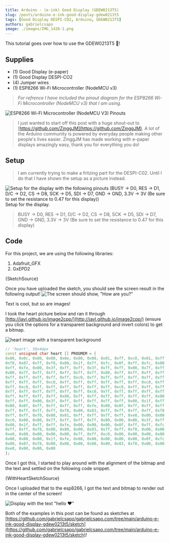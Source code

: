 ```yaml
---
title: Arduino - (e-ink) Good Display (GDEW0213T5)
slug: /posts/arduino-e-ink-good-display-gdew0213t5
tags: [Good Display DESPI-CO2, Arduino, GDEW0213T5]
authors: gabrielcsapo
image: ./images/IMG_1426-1.png
---
```




This tutorial goes over how to use the GDEW0213T5 💨!

## Supplies

- (1) Good Display (e-paper)
- (1) Good Display DESPI-CO2
- (4) Jumper wires
- (1) ESP8266 Wi-Fi Microcontroller (NodeMCU v3)

> _For refrence I have included the pinout diagram for the ESP8266 Wi-Fi Microcontroller (NodeMCU v3) that I am using._

![ESP8266 Wi-Fi Microcontroller (NodeMCU V3) Pinouts](./images/image.png)

> I just wanted to start off this post with a huge shout-out to [https://github.com/ZinggJM](https://github.com/ZinggJM). A lot of the Arduino community is powered by everyday people making other people's lives easier. ZinggJM has made working with e-paper displays amazingly easy, thank you for everything you do!

## Setup

> I am currently trying to make a fritzing part for the DESPI-C02. Until I do that I have shown the setup as a picture instead.

![Setup for the display with the following pinouts (BUSY -> D0, RES -> D1, D/C -> D2, CS -> D8, SCK -> D5, SDI -> D7, GND -> GND, 3.3V -> 3V (Be sure to set the resistance to 0.47 for this display))](./images/IMG_1423.png) Setup for the display.

> BUSY -> D0, RES -> D1, D/C -> D2, CS -> D8, SCK -> D5, SDI -> D7, GND -> GND, 3.3V -> 3V (Be sure to set the resistance to 0.47 for this display)

## Code

For this project, we are using the following libraries:

1. Adafruit_GFX
2. GxEPD2

<CodeBlock language="cpp" showLineNumbers={true}>
  {SketchSource}
</CodeBlock>

Once you have uploaded the sketch, you should see the screen result in the following output!
![The screen should show, "How are you?"](./images/IMG_1424.png)

Text is cool, but so are images!

I took the heart picture below and ran it through [http://javl.github.io/image2cpp/](http://javl.github.io/image2cpp/) (ensure you click the options for a transparent background and invert colors) to get a bitmap.

![heart image with a transparent background](./images/heart.png)

```cpp
// 'heart', 50x44px
const unsigned char heart [] PROGMEM = {
0x00, 0x0c, 0x00, 0x00, 0x0e, 0x00, 0x00, 0x01, 0xff, 0xc0, 0x01, 0xff, 0xe0, 0x00, 0x07, 0xff,
0xf0, 0x07, 0xff, 0xf8, 0x00, 0x1f, 0xff, 0xfc, 0x0f, 0xff, 0xfc, 0x00, 0x3f, 0xff, 0xfe, 0x1f,
0xff, 0xfe, 0x00, 0x3f, 0xff, 0xff, 0x3f, 0xff, 0xff, 0x00, 0x7f, 0xff, 0xff, 0x3f, 0xff, 0xff,
0x80, 0x7f, 0xff, 0xff, 0xff, 0xff, 0xff, 0x80, 0xff, 0xff, 0xff, 0xff, 0xff, 0xff, 0xc0, 0xff,
0xff, 0xff, 0xff, 0xff, 0xff, 0xc0, 0xff, 0xff, 0xff, 0xff, 0xff, 0xff, 0xc0, 0xff, 0xff, 0xff,
0xff, 0xff, 0xff, 0xc0, 0xff, 0xff, 0xff, 0xff, 0xff, 0xff, 0xc0, 0xff, 0xff, 0xff, 0xff, 0xff,
0xff, 0xc0, 0xff, 0xff, 0xff, 0xff, 0xff, 0xff, 0xc0, 0xff, 0xff, 0xff, 0xff, 0xff, 0xff, 0xc0,
0xff, 0xff, 0xff, 0xff, 0xff, 0xff, 0xc0, 0xff, 0xff, 0xff, 0xff, 0xff, 0xff, 0xc0, 0x7f, 0xff,
0xff, 0xff, 0xff, 0xff, 0x80, 0x7f, 0xff, 0xff, 0xff, 0xff, 0xff, 0x80, 0x3f, 0xff, 0xff, 0xff,
0xff, 0xff, 0x00, 0x3f, 0xff, 0xff, 0xff, 0xff, 0xff, 0x00, 0x1f, 0xff, 0xff, 0xff, 0xff, 0xfe,
0x00, 0x0f, 0xff, 0xff, 0xff, 0xff, 0xfe, 0x00, 0x0f, 0xff, 0xff, 0xff, 0xff, 0xfc, 0x00, 0x07,
0xff, 0xff, 0xff, 0xff, 0xf8, 0x00, 0x03, 0xff, 0xff, 0xff, 0xff, 0xf8, 0x00, 0x03, 0xff, 0xff,
0xff, 0xff, 0xf0, 0x00, 0x01, 0xff, 0xff, 0xff, 0xff, 0xe0, 0x00, 0x00, 0xff, 0xff, 0xff, 0xff,
0xc0, 0x00, 0x00, 0x7f, 0xff, 0xff, 0xff, 0x80, 0x00, 0x00, 0x3f, 0xff, 0xff, 0xff, 0x00, 0x00,
0x00, 0x1f, 0xff, 0xff, 0xfe, 0x00, 0x00, 0x00, 0x0f, 0xff, 0xff, 0xfc, 0x00, 0x00, 0x00, 0x07,
0xff, 0xff, 0xf8, 0x00, 0x00, 0x00, 0x03, 0xff, 0xff, 0xf0, 0x00, 0x00, 0x00, 0x01, 0xff, 0xff,
0xe0, 0x00, 0x00, 0x00, 0x00, 0x7f, 0xff, 0xc0, 0x00, 0x00, 0x00, 0x00, 0x3f, 0xff, 0x80, 0x00,
0x00, 0x00, 0x00, 0x1f, 0xfe, 0x00, 0x00, 0x00, 0x00, 0x00, 0x0f, 0xfc, 0x00, 0x00, 0x00, 0x00,
0x00, 0x07, 0xf8, 0x00, 0x00, 0x00, 0x00, 0x00, 0x03, 0xf0, 0x00, 0x00, 0x00, 0x00, 0x00, 0x01,
0xe0, 0x00, 0x00, 0x00
};
```

Once I got this, I started to play around with the alignment of the bitmap and the text and settled on the following code snippet.

<CodeBlock language="cpp" showLineNumbers={true}>
  {WithHeartSketchSource}
</CodeBlock>

Once I uploaded that to the esp8266, I got the text and bitmap to render out in the center of the screen!

![Display with the text "hello ❤"](./images/IMG_1426.png)

Both of the examples in this post can be found as sketches at [https://github.com/gabrielcsapo/gabrielcsapo.com/tree/main/arduino-e-ink-good-display-gdew0213t5/sketch](https://github.com/gabrielcsapo/gabrielcsapo.com/tree/main/arduino-e-ink-good-display-gdew0213t5/sketch)!
